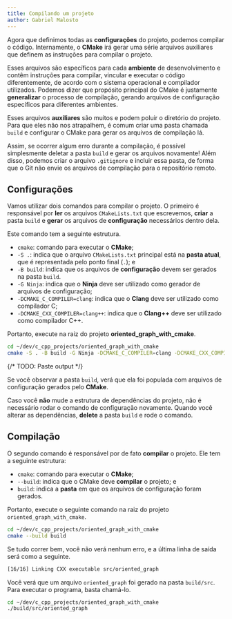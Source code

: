 ```yaml
---
title: Compilando um projeto
author: Gabriel Malosto
---
```



Agora que definimos todas as **configurações** do projeto, podemos compilar o código.
Internamente, o **CMake** irá gerar uma série arquivos auxiliares que definem as instruções para compilar o projeto.

Esses arquivos são específicos para cada **ambiente** de desenvolvimento e contêm instruções para compilar, vincular e executar o código diferentemente, de acordo com o sistema operacional e compilador utilizados.
Podemos dizer que propósito principal do CMake é justamente **generalizar** o processo de compilação, gerando arquivos de configuração específicos para diferentes ambientes.

Esses arquivos **auxiliares** são muitos e podem poluir o diretório do projeto. Para que eles não nos atrapalhem, é comum criar uma pasta chamada `build` e configurar o CMake para gerar os arquivos de compilação lá.

Assim, se ocorrer algum erro durante a compilação, é possível simplesmente deletar a pasta `build` e gerar os arquivos novamente!
Além disso, podemos criar o arquivo `.gitignore` e incluir essa pasta, de forma que o Git não envie os arquivos de compilação para o repositório remoto.

## Configurações

Vamos utilizar dois comandos para compilar o projeto.
O primeiro é responsável por **ler** os arquivos `CMakeLists.txt` que escrevemos, **criar** a pasta `build` e **gerar** os arquivos de **configuração** necessários dentro dela.

Este comando tem a seguinte estrutura.

- `cmake`: comando para executar o **CMake**;
- `-S .`: indica que o arquivo `CMakeLists.txt` principal está na **pasta atual**, que é representada pelo ponto final (`.`); e
- `-B build`: indica que os arquivos de **configuração** devem ser gerados na pasta `build`.
- `-G Ninja`: indica que o **Ninja** deve ser utilizado como gerador de arquivos de configuração;
- `-DCMAKE_C_COMPILER=clang`: indica que o **Clang** deve ser utilizado como compilador C;
- `-DCMAKE_CXX_COMPILER=clang++`: indica que o **Clang++** deve ser utilizado como compilador C++.

Portanto, execute na raiz do projeto **oriented_graph_with_cmake**.

```zsh title="Fedora, WSL ou Mint" frame="terminal"
cd ~/dev/c_cpp_projects/oriented_graph_with_cmake
cmake -S . -B build -G Ninja -DCMAKE_C_COMPILER=clang -DCMAKE_CXX_COMPILER=clang++
```

{/* TODO: Paste output */}

Se você observar a pasta `build`, verá que ela foi populada com arquivos de configuração gerados pelo **CMake**.

Caso você **não** mude a estrutura de dependências do projeto, não é necessário rodar o comando de configuração novamente.
Quando você alterar as dependências, **delete** a pasta `build` e rode o comando.

## Compilação

O segundo comando é responsável por de fato **compilar** o projeto.
Ele tem a seguinte estrutura:

- `cmake`: comando para executar o **CMake**;
- `--build`: indica que o CMake deve **compilar** o projeto; e
- `build`: indica a **pasta** em que os arquivos de configuração foram gerados.

Portanto, execute o seguinte comando na raiz do projeto `oriented_graph_with_cmake`.

```zsh title="Fedora, WSL ou Mint" frame="terminal"
cd ~/dev/c_cpp_projects/oriented_graph_with_cmake
cmake --build build
```

Se tudo correr bem, você não verá nenhum erro, e a última linha de saída será como a seguinte.

```zsh title="Fedora, WSL ou Mint" frame="terminal"
[16/16] Linking CXX executable src/oriented_graph
```

Você verá que um arquivo `oriented_graph` foi gerado na pasta `build/src`.
Para executar o programa, basta chamá-lo.

```zsh title="Fedora, WSL ou Mint" frame="terminal"
cd ~/dev/c_cpp_projects/oriented_graph_with_cmake
./build/src/oriented_graph
```
